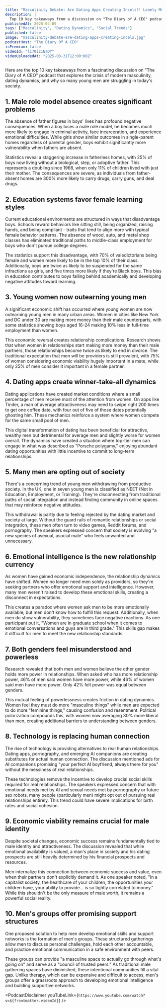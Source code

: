 ```yaml
---
title: "Masculinity Debate: Are Dating Apps Creating Incels?! Lonely Men Are More Dangerous Than Ever!"
description: |
  Top 10 key takeaways from a discussion on "The Diary of A CEO" podcast that explores the crisis of modern masculinity, dating dynamics, and why so many young men are struggling in today's society.
publishedAt: 2025-04-09
tags: ["Masculinity", "Dating Dynamics", "Social Trends"]
published: false
image: "masculinity-debate-are-dating-apps-creating-incels.jpg"
podcastHost: "The Diary Of A CEO"
isPremium: false
videoId: "li70iz1NaDY"
videoUploadedAt: "2025-03-31T12:00:00Z"
---
```



<PodcastSummaryPageLayout frontmatter={frontmatter}>

Here are the top 10 key takeaways from a fascinating discussion on "The Diary of A CEO" podcast that explores the crisis of modern masculinity, dating dynamics, and why so many young men are struggling in today's society.

## 1. Male role model absence creates significant problems

The absence of father figures in boys' lives has profound negative consequences. When a boy loses a male role model, he becomes much more likely to engage in criminal activity, face incarceration, and experience emotional difficulties. While girls show similar outcomes in single-parent homes regardless of parental gender, boys exhibit significantly more vulnerability when fathers are absent.

Statistics reveal a staggering increase in fatherless homes, with 25% of boys now living without a biological, step, or adoptive father. This represents a doubling since 1968, when only 11% of children lived with just their mother. The consequences are severe, as individuals from father-absent homes are 300% more likely to carry drugs, carry guns, and deal drugs.

## 2. Education systems favor female learning styles

Current educational environments are structured in ways that disadvantage boys. Schools reward behaviors like sitting still, being organized, raising hands, and being compliant - traits that tend to align more with typical female behavior patterns. The absence of wood, auto, and metal shop classes has eliminated traditional paths to middle-class employment for boys who don't pursue college degrees.

The statistics support this disadvantage, with 70% of valedictorians being female and women more likely to be in the top 10% of their class. Additionally, boys are twice as likely to be suspended for the same infractions as girls, and five times more likely if they're Black boys. This bias in education contributes to boys falling behind academically and developing negative attitudes toward learning.

## 3. Young women now outearning young men

A significant economic shift has occurred where young women are now outearning young men in many urban areas. Women in cities like New York and DC under 30 are making more money than their male counterparts, with some statistics showing boys aged 16-24 making 10% less in full-time employment than women.

This economic reversal creates relationship complications. Research shows that when women in relationships start making more money than their male partners, those relationships become twice as likely to end in divorce. The traditional expectation that men will be providers is still prevalent, with 75% of women considering economic viability hugely important in a mate, while only 25% of men consider it important in a female partner.

## 4. Dating apps create winner-take-all dynamics

Dating applications have created market conditions where a small percentage of men receive most of the attention from women. On apps like Tinder, a man of average attractiveness may need to swipe right 200 times to get one coffee date, with four out of five of those dates potentially ghosting him. These mechanics reinforce a system where women compete for the same small pool of men.

This digital transformation of dating has been beneficial for attractive, wealthy men but detrimental for average men and slightly worse for women overall. The dynamics have created a situation where top-tier men can engage in what was described as "Porsche polygamy," enjoying abundant dating opportunities with little incentive to commit to long-term relationships.

## 5. Many men are opting out of society

There's a concerning trend of young men withdrawing from productive society. In the UK, one in seven young men is classified as NEET (Not in Education, Employment, or Training). They're disconnecting from traditional paths of social integration and instead finding community in online spaces that may reinforce negative attitudes.

This withdrawal is partly due to feeling rejected by the dating market and society at large. Without the guard rails of romantic relationships or social integration, these men often turn to video games, Reddit forums, and pornography. The speakers expressed concern that society is evolving "a new species of asexual, asocial male" who feels unwanted and unnecessary.

## 6. Emotional intelligence is the new relationship currency

As women have gained economic independence, the relationship dynamics have shifted. Women no longer need men solely as providers, so they're seeking partners who offer emotional support and intelligence. However, many men weren't raised to develop these emotional skills, creating a disconnect in expectations.

This creates a paradox where women ask men to be more emotionally available, but men don't know how to fulfill this request. Additionally, when men do show vulnerability, they sometimes face negative reactions. As one participant put it, "Women are in graduate school when it comes to emotional conversations and guys are in third grade." This skills gap makes it difficult for men to meet the new relationship standards.

## 7. Both genders feel misunderstood and powerless

Research revealed that both men and women believe the other gender holds more power in relationships. When asked who has more relationship power, 46% of men said women have more power, while 46% of women said men have more power. Only 42% felt power was equal between genders.

This mutual feeling of powerlessness creates friction in dating dynamics. Women feel they must do more "masculine things" while men are expected to do more "feminine things," causing confusion and resentment. Political polarization compounds this, with women now averaging 30% more liberal than men, creating additional barriers to understanding between genders.

## 8. Technology is replacing human connection

The rise of technology is providing alternatives to real human relationships. Dating apps, pornography, and emerging AI companions are creating substitutes for actual human connection. The discussion mentioned ads for AI companions promising "your perfect AI boyfriend, always there for you" without the messiness of real relationships.

These technologies remove the incentive to develop crucial social skills required for real relationships. The speakers expressed concern that with emotional needs met by AI and sexual needs met by pornography or future sex robots, many people (particularly men) might opt out of pursuing real relationships entirely. This trend could have severe implications for birth rates and social cohesion.

## 9. Economic viability remains crucial for male identity

Despite societal changes, economic success remains fundamentally tied to male identity and attractiveness. The discussion revealed that while emotional availability is valued, a man's place in society and his dating prospects are still heavily determined by his financial prospects and resources.

Men internalize this connection between economic success and value, even when their partners don't explicitly demand it. As one speaker noted, "In a capitalist society, the healthcare of your children, the opportunities your children have, your ability to provide... is so tightly correlated to money." While this shouldn't be the only measure of male worth, it remains a powerful social reality.

## 10. Men's groups offer promising support structures

One proposed solution to help men develop emotional skills and support networks is the formation of men's groups. These structured gatherings allow men to discuss personal challenges, hold each other accountable, and practice emotional communication in a safe environment with peers.

These groups can provide "a masculine space to actually go through what's going on" and serve as a "council of trusted peers." As traditional male gathering spaces have diminished, these intentional communities fill a vital gap. Unlike therapy, which can be expensive and difficult to access, men's groups offer a grassroots approach to developing emotional intelligence and building supportive networks.

<PodcastDisclaimer
  youTubeLink={`https://www.youtube.com/watch?v=${frontmatter.videoId}`}
/>

</PodcastSummaryPageLayout>
